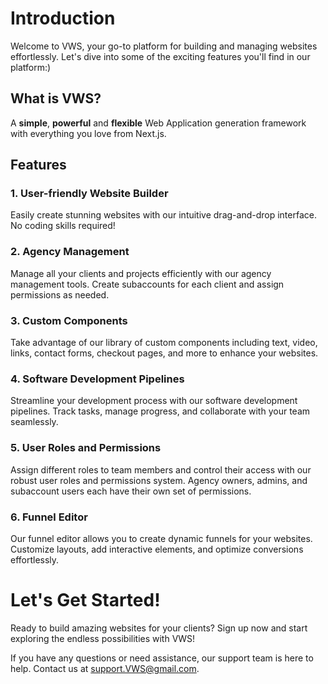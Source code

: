 # Introduction
 
Welcome to VWS, your go-to platform for building and managing websites effortlessly. Let's dive into some of the exciting features you'll find in our platform:)

## What is VWS?

A **simple**, **powerful** and **flexible** Web Application generation framework with everything you love from Next.js.

## Features 

### 1. User-friendly Website Builder
 Easily create stunning websites with our intuitive drag-and-drop interface. No coding skills required!

### 2. Agency Management
 Manage all your clients and projects efficiently with our agency management tools. Create subaccounts for each client and assign permissions as needed.

### 3. Custom Components
Take advantage of our library of custom components including text, video, links, contact forms, checkout pages, and more to enhance your websites.

### 4. Software Development Pipelines
Streamline your development process with our software development pipelines. Track tasks, manage progress, and collaborate with your team seamlessly.

### 5. User Roles and Permissions
Assign different roles to team members and control their access with our robust user roles and permissions system. Agency owners, admins, and subaccount users each have their own set of permissions.

### 6. Funnel Editor
Our funnel editor allows you to create dynamic funnels for your websites. Customize layouts, add interactive elements, and optimize conversions effortlessly.

# Let's Get Started!
Ready to build amazing websites for your clients? Sign up now and start exploring the endless possibilities with VWS!

If you have any questions or need assistance, our support team is here to help. Contact us at support.VWS@gmail.com.
